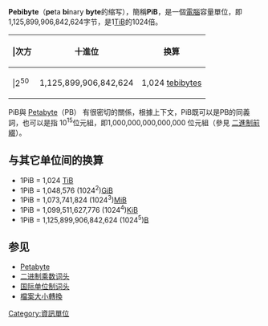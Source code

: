 {{Unreferenced|time=2020-07-27T03:09:59+00:00}}
{{字节单位}}
'''Pebibyte'''（'''pe'''ta '''bi'''nary '''byte'''的缩写），簡稱'''PiB'''，是一個[[電腦|電腦]]容量單位，即1,125,899,906,842,624字节，是1[[Tebibyte|TiB]]的1024倍。
{| class="wikitable"
|-
! |次方 || 十進位 || 换算 
|-
| |2<sup>50</sup> || 1,125,899,906,842,624 || 1,024 [[tebibyte|tebibyte]]s
|}

PiB與 [[Petabyte|Petabyte]]（PB） 有很密切的關係，根據上下文，PiB既可以是PB的同義詞，也可以是指 10<sup>15</sup>位元組，即1,000,000,000,000,000 位元組（參見 [[二進制前綴|二進制前綴]]）。

== 与其它单位间的换算 ==
*1PiB = 1,024 [[TiB|TiB]] 
*1PiB = 1,048,576 (1024<sup>2</sup>)[[GiB|GiB]]
*1PiB = 1,073,741,824 (1024<sup>3</sup>)[[MiB|MiB]]
*1PiB = 1,099,511,627,776 (1024<sup>4</sup>)[[KiB|KiB]]
*1PiB = 1,125,899,906,842,624 (1024<sup>5</sup>)[[B|B]]

== 参见 ==
*[[Petabyte|Petabyte]]
*[[二进制乘数词头|二进制乘数词头]]
*[[国际单位制词头|国际单位制词头]]
*[[檔案大小轉換|檔案大小轉換]]

[[Category:資訊單位|Category:資訊單位]]